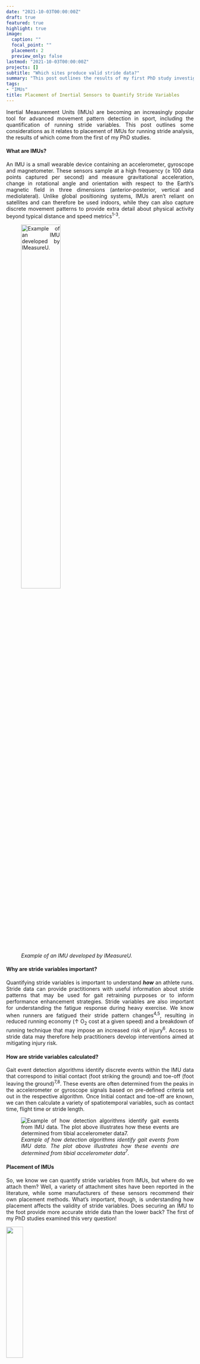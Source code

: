 ```yaml
---
date: "2021-10-03T00:00:00Z"
draft: true
featured: true
highlight: true
image:
  caption: ""
  focal_point: ""
  placement: 2
  preview_only: false
lastmod: "2021-10-03T00:00:00Z"
projects: []
subtitle: "Which sites produce valid stride data?"
summary: "This post outlines the results of my first PhD study investigating the impact of IMU placement on stride variable validity."
tags:
- "IMUs"
title: Placement of Inertial Sensors to Quantify Stride Variables
---
```

<div align="justify">

Inertial Measurement Units (IMUs) are becoming an increasingly popular tool for advanced movement pattern detection in sport, including the quantification of running stride variables. This post outlines some considerations as it relates to placement of IMUs for running stride analysis, the results of which come from the first of my PhD studies.<br>

#### **What are IMUs?**
An IMU is a small wearable device containing an accelerometer, gyroscope and magnetometer. These sensors sample at a high frequency (&#8805; 100 data points captured per second) and measure gravitational acceleration, change in rotational angle and orientation with respect to the Earth's magnetic field in three dimensions (anterior-posterior, vertical and mediolateral). Unlike global positioning systems, IMUs aren't reliant on satellites and can therefore be used indoors, while they can also capture discrete movement patterns to provide extra detail about physical activity beyond typical distance and speed metrics<sup>1-3</sup>.

![*Example of an IMU developed by IMeasureU.*](images/Trident_Axes_v2.jpg){width=50% height=50%}

#### **Why are stride variables important?**
Quantifying stride variables is important to understand ***how*** an athlete runs. Stride data can provide practitioners with useful information about stride patterns that may be used for gait retraining purposes or to inform performance enhancement strategies. Stride variables are also important for understanding the fatigue response during heavy exercise. We know when runners are fatigued their stride pattern changes<sup>4,5</sup>, resulting in reduced running economy (&#8593; O<sub>2</sub> cost at a given speed) and a breakdown of running technique that may impose an increased risk of injury<sup>6</sup>. Access to stride data may therefore help practitioners develop interventions aimed at mitigating injury risk.

#### **How are stride variables calculated?**
Gait event detection algorithms identify discrete events within the IMU data that correspond to initial contact (foot striking the ground) and toe-off (foot leaving the ground)<sup>7,8</sup>. These events are often determined from the peaks in the accelerometer or gyroscope signals based on pre-defined criteria set out in the respective algorithm. Once Initial contact and toe-off are known, we can then calculate a variety of spatiotemporal variables, such as contact time, flight time or stride length.

![*Example of how detection algorithms identify gait events from IMU data. The plot above illustrates how these events are determined from tibial accelerometer data<sup>7</sup>.*](images/Events.png)

#### **Placement of IMUs**
So, we know we can quantify stride variables from IMUs, but where do we attach them? Well, a variety of attachment sites have been reported in the literature, while some manufacturers of these sensors recommend their own placement methods. What's important, though, is understanding how placement affects the validity of stride variables. Does securing an IMU to the foot provide more accurate stride data than the lower back? The first of my PhD studies examined this very question!

![](images/Thinking.jpg){width=30% height=30%}

We meta-analysed 9 studies and four stride variables (contact time, flight time, step frequency and step length) to determine whether different placement sites impact stride variable validity by assessing the absolute mean difference (MD) between IMU and reference measures (motion capture, force plate, high-speed camera and photocell systems). The meta-analysis showed the MD for stride variables derived from IMUs worn on the foot, tibia and lower back were not significantly different to those determined by the reference systems across all stride variables analysed<sup>9</sup>. This is depicted in the below forest plots where the width of the diamond (representing the 95% confidence interval of the total effect) for each site overlaps positive and negative MD values.

![*Forest plot for contact time. Highlighted areas show the width of the diamond (total effect) overlapping positive and negative MD values.*](images/CT_Fig.png)

![*Forest plot for flight time.*](images/FT_Fig.png)

![*Forest plot for step frequency.*](images/SF_Fig.png)

![*Forest plot for step length.*](images/SL_Fig.png)

So, what does this mean? Well, **we can use the foot, tibia or lower back for placement knowing we can derive valid stride data from either site**, supporting the use of IMUs to analyse stride patterns in the field. Practitioners aren't limited to using a single site and instead may use different placements depending on the suitability for the specific sport. We can also conclude that validity appears more dependent on the gait event detection approach, or the mathematics behind it, rather than the location of the IMU.

If you would like to know more about the impact of placement, you can check out the full text of our paper [**here**](https://www.researchgate.net/publication/350357041_Does_Site_Matter_Impact_of_Inertial_Measurement_Unit_Placement_on_the_Validity_and_Reliability_of_Stride_Variables_During_Running_A_Systematic_Review_and_Meta-analysis). You may also contact me should you have any questions about our work or using IMUs for quantifying stride variables in your own environment. Stay tuned for a follow-up post to this where I'll show you how I performed a meta-analysis in R and produced the above forest plots for publication using the `meta` package.

<div align="left">
<font size="-1">1.&nbsp;&nbsp;Cormack SJ, Mooney MG, Morgan W, McGuigan MR. Influence of neuromuscular fatigue on accelerometer load in elite Australian football players. International Journal of Sports Physiology and Performance. 2013;8(4):373-8.<br>
2.&nbsp;&nbsp;Glassbrook DJ, Fuller JT, Alderson JA, Doyle TL. Measurement of lower-limb asymmetry in professional rugby league: a technical note describing the use of inertial measurement units. PeerJ. 2020;8:e9366. doi: 10.7717/peerj.9366.<br>
3.&nbsp;&nbsp;Armitage M, Beato M, McErlain-Naylor SA. Inter-unit reliability of IMU Step metrics using IMeasureU Blue Trident inertial measurement units for running-based team sport tasks. Journal of Sports Sciences. 2021. doi: 10.1080/02640414.2021.1882726.<br>
4.&nbsp;&nbsp;Morin JB, Jeannin T, Chevallier B, Belli A. Spring-mass model characteristics during sprint running: correlation with performance and fatigue-induced changes. International Journal of Sports Medicine. 2006;27(2):158-65.<br>
5.&nbsp;&nbsp;Girard O, Micallef J-P, Millet GP. Changes in spring-mass model characteristics during repeated running sprints. European Journal of Applied Physiology. 2011;111(1):125-34.<br>
6.&nbsp;&nbsp;McMahon TA, Valiant G, Frederick EC. Groucho running. Journal of Applied Physiology. 1987;62(6):2326-37.<br>
7.&nbsp;&nbsp;Benson LC, Clermont CA, Watari R, Exley T, Ferber R. Automated accelerometer-based gait event detection during multiple running conditions. Sensors. 2019;19(7):1483. doi: 10.3390/s19071483.<br>
8.&nbsp;&nbsp;Aubol KG, Milner CE. Foot contact identification using a single triaxial accelerometer during running. Journal of Biomechanics. 2020;105:109768. doi: 10.1016/j.jbiomech.2020.109768.<br>
9.&nbsp;&nbsp;Horsley BJ, Tofari PJ, Halson SL, Kemp JG, Dickson J, Maniar N, et al. Does site matter? Impact of Inertial Measurement Unit placement on the validity and reliability of stride variables during running: a systematic review and meta-analysis. Sports Medicine. 2021. doi: 10.1007/s40279-021-01443-8.</font>